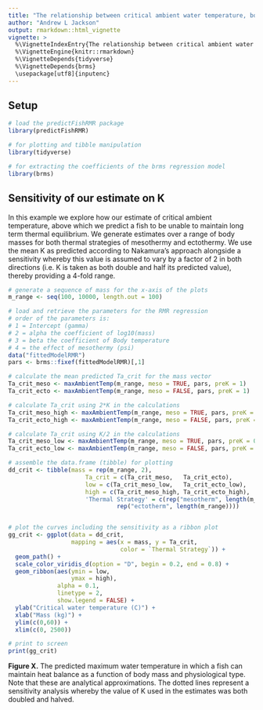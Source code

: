 ```yaml
---
title: "The relationship between critical ambient water temperature, body mass and thermal strategy"
author: "Andrew L Jackson"
output: rmarkdown::html_vignette
vignette: >
  %\VignetteIndexEntry{The relationship between critical ambient water temperature, body mass and thermal strategy}
  %\VignetteEngine{knitr::rmarkdown}
  %\VignetteDepends{tidyverse}
  %\VignetteDepends{brms}
  \usepackage[utf8]{inputenc}
---
```



## Setup

```r
# load the predictFishRMR package 
library(predictFishRMR)

# for plotting and tibble manipulation
library(tidyverse)

# for extracting the coefficients of the brms regression model
library(brms)

```

## Sensitivity of our estimate on K

In this example we explore how our estimate of critical ambient temperature, above which we predict a fish to be unable to maintain long term thermal equilibrium. We generate estimates over a range of body masses for both thermal strategies of mesothermy and ectothermy. We use the mean K as predicted according to Nakamura's approach alongside a sensitivity whereby this value is assumed to vary by a factor of 2 in both directions (i.e. K is taken as both double and half its predicted value), thereby providing a 4-fold range. 

```r

# generate a sequence of mass for the x-axis of the plots
m_range <- seq(100, 10000, length.out = 100)

# load and retrieve the parameters for the RMR regression
# order of the parameters is:
# 1 = Intercept (gamma)
# 2 = alpha the coefficient of log10(mass)
# 3 = beta the coefficient of Body temperature
# 4 = the effect of mesothermy (psi)
data("fittedModelRMR")
pars <- brms::fixef(fittedModelRMR)[,1]

# calculate the mean predicted Ta_crit for the mass vector
Ta_crit_meso <- maxAmbientTemp(m_range, meso = TRUE, pars, preK = 1)
Ta_crit_ecto <- maxAmbientTemp(m_range, meso = FALSE, pars, preK = 1)

# calculate Ta_crit using 2*K in the calculations
Ta_crit_meso_high <- maxAmbientTemp(m_range, meso = TRUE, pars, preK = 2)
Ta_crit_ecto_high <- maxAmbientTemp(m_range, meso = FALSE, pars, preK = 2)

# calculate Ta_crit using K/2 in the calculations
Ta_crit_meso_low <- maxAmbientTemp(m_range, meso = TRUE, pars, preK = 0.5)
Ta_crit_ecto_low <- maxAmbientTemp(m_range, meso = FALSE, pars, preK = 0.5)

# assemble the data.frame (tibble) for plotting
dd_crit <- tibble(mass = rep(m_range, 2), 
                      Ta_crit = c(Ta_crit_meso,   Ta_crit_ecto),
                      low = c(Ta_crit_meso_low,   Ta_crit_ecto_low), 
                      high = c(Ta_crit_meso_high, Ta_crit_ecto_high),
                      'Thermal Strategy' = c(rep("mesotherm", length(m_range)), 
                               rep("ectotherm", length(m_range))))


# plot the curves including the sensitivity as a ribbon plot
gg_crit <- ggplot(data = dd_crit, 
                  mapping = aes(x = mass, y = Ta_crit, 
                                color = `Thermal Strategy`)) + 
  geom_path() + 
  scale_color_viridis_d(option = "D", begin = 0.2, end = 0.8) + 
  geom_ribbon(aes(ymin = low, 
                  ymax = high), 
              alpha = 0.1, 
              linetype = 2, 
              show.legend = FALSE) + 
  ylab("Critical water temperature (C)") + 
  xlab("Mass (kg)") + 
  ylim(c(0,60)) + 
  xlim(c(0, 2500))

# print to screen
print(gg_crit)

```

**Figure X.** The predicted maximum water temperature in which a fish can maintain heat balance as a function of body mass and physiological type. Note that these are analytical approximations. The dotted lines represent a sensitivity analysis whereby the value of K used in the estimates was both doubled and halved.



